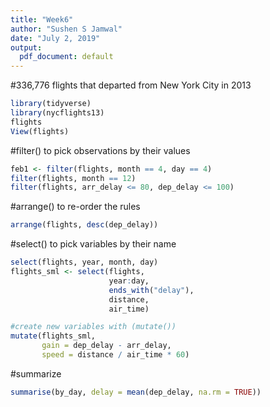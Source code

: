 ---
title: "Week6"
author: "Sushen S Jamwal"
date: "July 2, 2019"
output:
  pdf_document: default
---



#336,776 flights that departed from New York City in 2013
```{r}
library(tidyverse)
library(nycflights13)
flights
View(flights)
```

#filter() to pick observations by their values 
```{r}
feb1 <- filter(flights, month == 4, day == 4)
filter(flights, month == 12)
filter(flights, arr_delay <= 80, dep_delay <= 100)
```

#arrange() to re-order the rules
```{r}
arrange(flights, desc(dep_delay))
```

#select() to pick variables by their name
```{r}
select(flights, year, month, day)
flights_sml <- select(flights, 
                      year:day, 
                      ends_with("delay"), 
                      distance, 
                      air_time)

#create new variables with (mutate())
mutate(flights_sml,
       gain = dep_delay - arr_delay,
       speed = distance / air_time * 60)
```
#summarize 
```{r}
summarise(by_day, delay = mean(dep_delay, na.rm = TRUE))
```